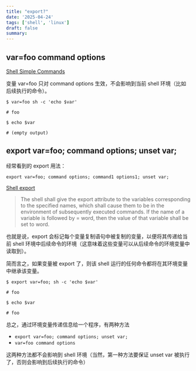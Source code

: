 ```yaml
---
title: "export?"
date: '2025-04-24'
tags: ['shell', 'linux']
draft: false
summary:
---
```


## var=foo command options

[Shell Simple Commands](https://pubs.opengroup.org/onlinepubs/9699919799/utilities/V3_chap02.html#tag_18_09_01)

变量 var=foo 只对 command options 生效，不会影响到当前 shell 环境（比如后续执行的命令）。

```shell
$ var=foo sh -c 'echo $var'

# foo

$ echo $var

# (empty output)
```

## export var=foo; command options; unset var;

经常看到的 export 用法：

```
export var=foo; command options; command1 options1; unset var;
```

[Shell export](https://pubs.opengroup.org/onlinepubs/9699919799/utilities/V3_chap02.html#export)

>The shell shall give the export attribute to the variables corresponding to the specified names, which shall cause them to be in the environment of subsequently executed commands. If the name of a variable is followed by = word, then the value of that variable shall be set to word.

也就是说，export 会标记每个变量复制语句中被复制的变量，以便将其传递给当前 shell 环境中后续命令的环境（这意味着这些变量可以从后续命令的环境变量中读取到）。

简而言之，如果变量被 export 了，则该 shell 运行的任何命令都将在其环境变量中继承该变量。

```shell
$ export var=foo; sh -c 'echo $var'

# foo

$ echo $var

# foo
```

总之，通过环境变量传递信息给一个程序，有两种方法

* `export var=foo; command options; unset var;`
* `var=foo command options`

这两种方法都不会影响到 shell 环境（当然，第一种方法要保证 unset var 被执行了，否则会影响到后续执行的命令）
